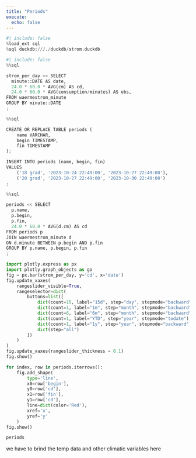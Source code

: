 ```yaml
---
title: "Periods"
execute:
  echo: false
---
```


```python
#| include: false
%load_ext sql
%sql duckdb:///./duckdb/strom.duckdb
```


```python
#| include: false
%%sql

strom_per_day << SELECT 
  minute::DATE AS date,
  24.0 * 60.0 * AVG(cm) AS cd,
  24.0 * 60.0 * AVG(consumption/minutes) AS obs,
FROM waermestrom_minute
GROUP BY minute::DATE
;
```



```python
%%sql

CREATE OR REPLACE TABLE periods (
    name VARCHAR,
    begin TIMESTAMP,
    fin TIMESTAMP
);

INSERT INTO periods (name, begin, fin)
VALUES
    ('18 grad', '2023-10-24 22:49:00', '2023-10-27 22:49:00'),
    ('20 grad', '2023-10-27 22:49:00', '2023-10-30 22:49:00')
;
```


```python
%%sql

periods << SELECT
  p.name,
  p.begin,
  p.fin,
  24.0 * 60.0 * AVG(d.cm) AS cd
FROM periods p
JOIN waermestrom_minute d
ON d.minute BETWEEN p.begin AND p.fin
GROUP BY p.name, p.begin, p.fin
;
```



```python
import plotly.express as px
import plotly.graph_objects as go
fig = px.bar(strom_per_day, y='cd', x='date')
fig.update_xaxes(
    rangeslider_visible=True,
    rangeselector=dict(
        buttons=list([
            dict(count=15, label="15d", step="day", stepmode="backward"),
            dict(count=1, label="1m", step="month", stepmode="backward"),
            dict(count=6, label="6m", step="month", stepmode="backward"),
            dict(count=1, label="YTD", step="year", stepmode="todate"),
            dict(count=1, label="1y", step="year", stepmode="backward"),
            dict(step="all")
        ])
    )
)
fig.update_xaxes(rangeslider_thickness = 0.1)
fig.show()
```


```python
for index, row in periods.iterrows():
    fig.add_shape(
        type='line',
        x0=row['begin'],
        y0=row['cd'],
        x1=row['fin'],
        y1=row['cd'],
        line=dict(color='Red'),
        xref='x',
        yref='y'
    )
fig.show()
```


```python
periods
```

we have to brind the temp data and other climatic variables here